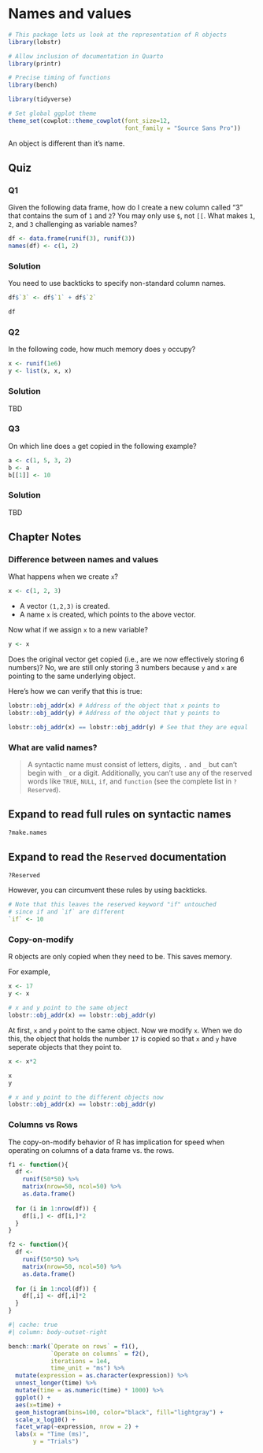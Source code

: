 # Names and values

```r
# This package lets us look at the representation of R objects
library(lobstr)

# Allow inclusion of documentation in Quarto
library(printr)

# Precise timing of functions
library(bench)

library(tidyverse)

# Set global ggplot theme
theme_set(cowplot::theme_cowplot(font_size=12,
                                 font_family = "Source Sans Pro"))
```

An object is different than it's name.

## Quiz

### Q1

Given the following data frame, how do I create a new column called "3" that contains the sum of `1` and `2`? You may only use `$`, not `[[`. What makes `1`, `2`, and `3` challenging as variable names?

```r
df <- data.frame(runif(3), runif(3))
names(df) <- c(1, 2)
```

### Solution

You need to use backticks to specify non-standard column names.

```r
df$`3` <- df$`1` + df$`2`

df
```

### Q2

In the following code, how much memory does `y` occupy?

```r
x <- runif(1e6)
y <- list(x, x, x)
```

### Solution

TBD

### Q3

On which line does `a` get copied in the following example?

```r
a <- c(1, 5, 3, 2)
b <- a
b[[1]] <- 10
```

### Solution

TBD

## Chapter Notes

### Difference between names and values

What happens when we create `x`?

```r
x <- c(1, 2, 3)
```

- A vector `(1,2,3)` is created.
- A name `x` is created, which points to the above vector.

Now what if we assign `x` to a new variable?

```r
y <- x
```

Does the original vector get copied (i.e., are we now effectively storing 6 numbers)? No, we are still only storing 3 numbers because `y` and `x` are pointing to the same underlying object.

Here's how we can verify that this is true:

```r
lobstr::obj_addr(x) # Address of the object that x points to
lobstr::obj_addr(y) # Address of the object that y points to

lobstr::obj_addr(x) == lobstr::obj_addr(y) # See that they are equal
```

### What are valid names?

> A syntactic name must consist of letters, digits, `.` and `_` but can’t begin with `_` or a digit. Additionally, you can’t use any of the reserved words like `TRUE`, `NULL`, `if`, and `function` (see the complete list in `?Reserved`).

:::{.callout-note collapse="true"}
## Expand to read full rules on syntactic names

```r
?make.names
```

:::

:::{.callout-note collapse="true"}
## Expand to read the `Reserved` documentation

```r
?Reserved
```
:::

However, you can circumvent these rules by using backticks.

```r
# Note that this leaves the reserved keyword "if" untouched
# since if and `if` are different
`if` <- 10
```


### Copy-on-modify

R objects are only copied when they need to be. This saves memory.

For example,

```r
x <- 17
y <- x
```

```r
# x and y point to the same object
lobstr::obj_addr(x) == lobstr::obj_addr(y)
```

At first, `x` and `y` point to the same object. Now we modify `x`. When we do this, the object that holds the number `17` is copied so that `x` and `y` have seperate objects that they point to.

```r
x <- x*2
```

```r
x
y

# x and y point to the different objects now
lobstr::obj_addr(x) == lobstr::obj_addr(y)
```

### Columns vs Rows

The copy-on-modify behavior of R has implication for speed when operating on columns of a data frame vs. the rows.

```r
f1 <- function(){
  df <-
    runif(50*50) %>%
    matrix(nrow=50, ncol=50) %>%
    as.data.frame()
  
  for (i in 1:nrow(df)) {
    df[i,] <- df[i,]*2
  }
}

f2 <- function(){
  df <-
    runif(50*50) %>%
    matrix(nrow=50, ncol=50) %>%
    as.data.frame()
  
  for (i in 1:ncol(df)) {
    df[,i] <- df[,i]*2
  }
}
```

```r
#| cache: true
#| column: body-outset-right

bench::mark(`Operate on rows` = f1(),
            `Operate on columns` = f2(),
            iterations = 1e4,
            time_unit = "ms") %>%
  mutate(expression = as.character(expression)) %>%
  unnest_longer(time) %>%
  mutate(time = as.numeric(time) * 1000) %>%
  ggplot() +
  aes(x=time) +
  geom_histogram(bins=100, color="black", fill="lightgray") +
  scale_x_log10() +
  facet_wrap(~expression, nrow = 2) +
  labs(x = "Time (ms)",
       y = "Trials")
```















